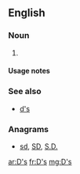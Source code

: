 {{also|ds|ds.|d's|D's|dS|Ds|DS|D.S.|D. S.}}
==English==

===Noun===
{{head|en|plural}}

# {{plural of|D|lang=en}}

====Usage notes====
{{U:en:plurals of letters}}

===See also===
* [[d's]]

===Anagrams===
* [[sd#English|sd]], [[SD#English|SD]], [[S.D.#English|S.D.]]

[[ar:D's]]
[[fr:D's]]
[[mg:D's]]